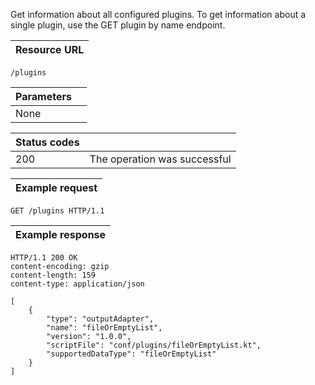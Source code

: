 Get information about all configured <DocsLink href="#extending-steep-through-plugins">plugins</DocsLink>.
To get information about a single plugin, use
the <DocsLink href="#get-plugin-by-name">GET plugin by name endpoint</DocsLink>.

| Resource URL |
| ------------ |

```http
/plugins
```

| Parameters              |                              |
| ----------------------- | ---------------------------- |
| None                    |                              |

| Status codes |                                                                |
| ------------ | -------------------------------------------------------------- |
| 200          | The operation was successful                                   |

| Example request |
| --------------- |

```http
GET /plugins HTTP/1.1
```

| Example response |
| ---------------- |

```http
HTTP/1.1 200 OK
content-encoding: gzip
content-length: 159
content-type: application/json

[
    {
        "type": "outputAdapter",
        "name": "fileOrEmptyList",
        "version": "1.0.0",
        "scriptFile": "conf/plugins/fileOrEmptyList.kt",
        "supportedDataType": "fileOrEmptyList"
    }
]
```
